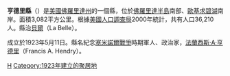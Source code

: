 {{Unreferenced|time=2021-09-25T11:24:39+00:00}}<!--[[File:Map_of_Florida_highlighting_Hendry_County.svg|right]]-->
{{Infobox U.S. County |
 county  = 亨德里縣|
 state = 佛羅里達州 |
 en county  = Hendry County|
 en state = Florida |
 map = Hendry County Florida.png |
 founded = 1923年5月11日|
 seat = [[貝爾_(佛羅里達州)|貝爾]] | 
 area = 3,082 [[square_kilometre|km²]] (1,190 [[square_mile|mi²]]) |
 area water = 96 km² (37 mi²) |
 area percentage = 3.13% |
 census yr = 2000|
 pop = 36,210 |
 density = 12|
 web = www.hendryfla.net|
|}}
'''亨德里縣'''（{{lang-en|Hendry County}}）是[[美國|美國]][[佛羅里達州|佛羅里達州]]的一個縣，位於[[佛羅里達半島|佛羅里達半島]]南部、[[歐基求碧湖|歐基求碧湖]]南岸。面積3,082平方公里。根據[[美國人口調查局|美國人口調查局]]2000年統計，共有人口36,210人。縣治[[貝爾_(佛羅里達州)|貝爾]]（La Belle）。

成立於1923年5月11日。縣名紀念[[塞米諾爾戰爭|塞米諾爾戰爭]]時期軍人、政治家，[[法蘭西斯·A·亨德里|法蘭西斯·A·亨德里]]（Francis A. Hendry）。
{{亨德里縣 (佛羅里達州)}}
{{Florida}}
[[Category:佛羅里達州行政區劃|H]]
[[Category:1923年建立的聚居地|Category:1923年建立的聚居地]]